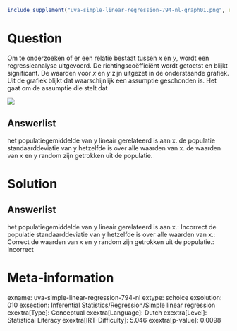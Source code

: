 ```r
include_supplement("uva-simple-linear-regression-794-nl-graph01.png", recursive = TRUE)
```

Question
========

Om te onderzoeken of er een relatie bestaat tussen *x* en *y*, wordt een
regressieanalyse uitgevoerd. De richtingscoëfficiënt wordt getoetst en
blijkt significant. De waarden voor *x* en *y* zijn uitgezet in de
onderstaande grafiek. Uit de grafiek blijkt dat waarschijnlijk een
assumptie geschonden is. Het gaat om de assumptie die stelt dat

![](uva-simple-linear-regression-794-nl-graph01.png)

Answerlist
----------

het populatiegemiddelde van y lineair gerelateerd is aan x.
de populatie standaarddeviatie van y hetzelfde is over alle waarden van x.
de waarden van x en y random zijn getrokken uit de populatie.

Solution
========

Answerlist
----------

het populatiegemiddelde van y lineair gerelateerd is aan x.: Incorrect
de populatie standaarddeviatie van y hetzelfde is over alle waarden van x.: Correct
de waarden van x en y random zijn getrokken uit de populatie.: Incorrect

Meta-information
================
exname: uva-simple-linear-regression-794-nl
extype: schoice
exsolution: 010
exsection: Inferential Statistics/Regression/Simple linear regression
exextra[Type]: Conceptual
exextra[Language]: Dutch
exextra[Level]: Statistical Literacy
exextra[IRT-Difficulty]: 5.046
exextra[p-value]: 0.0098

